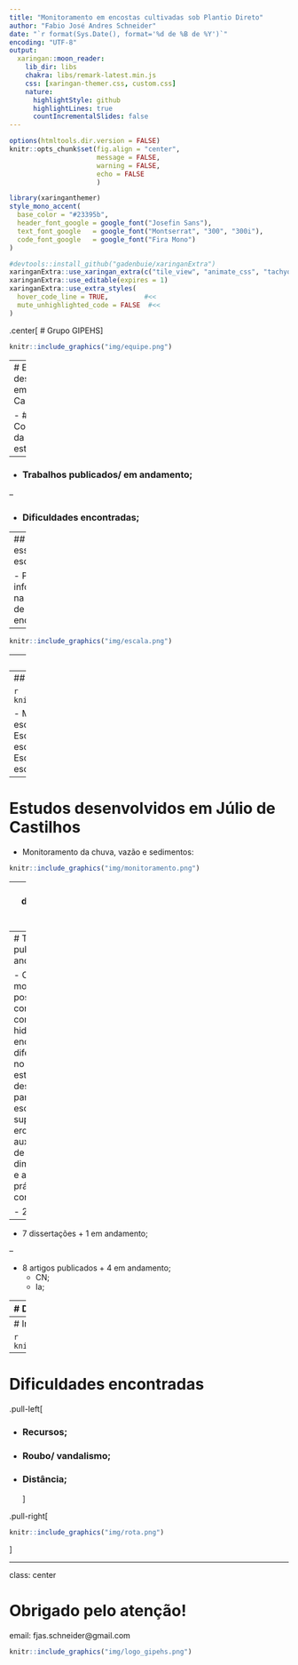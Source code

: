 ```yaml
---
title: "Monitoramento em encostas cultivadas sob Plantio Direto"
author: "Fabio José Andres Schneider"
date: "`r format(Sys.Date(), format='%d de %B de %Y')`"
encoding: "UTF-8"
output:
  xaringan::moon_reader:
    lib_dir: libs
    chakra: libs/remark-latest.min.js
    css: [xaringan-themer.css, custom.css]
    nature:
      highlightStyle: github
      highlightLines: true
      countIncrementalSlides: false
---
```



```r
options(htmltools.dir.version = FALSE)
knitr::opts_chunk$set(fig.align = "center",
                      message = FALSE,
                      warning = FALSE,
                      echo = FALSE
                      )
```

```r
library(xaringanthemer)
style_mono_accent(
  base_color = "#23395b",
  header_font_google = google_font("Josefin Sans"),
  text_font_google   = google_font("Montserrat", "300", "300i"),
  code_font_google   = google_font("Fira Mono")
)
```


```r
#devtools::install_github("gadenbuie/xaringanExtra")
xaringanExtra::use_xaringan_extra(c("tile_view", "animate_css", "tachyons"))
xaringanExtra::use_editable(expires = 1)
xaringanExtra::use_extra_styles(
  hover_code_line = TRUE,         #<<
  mute_unhighlighted_code = FALSE  #<<
)
```

.center[
# Grupo GIPEHS
]

```r
knitr::include_graphics("img/equipe.png")
```


---
# Estudos desenvolvidos em Júlio de Castilhos


- ### Contextualização da área de estudo;

--

- ### Trabalhos publicados/ em andamento;

--

- ### Dificuldades encontradas;


---
## Por que essa escala?

- Pouca informação na escala de encosta!

--

```r
knitr::include_graphics("img/escala.png")
```


---
## Contextualização da área de estudo

```r
knitr::include_graphics("img/jc_bacias.png")
```

---
## Contextualização da área de estudo

```r
knitr::include_graphics("img/jc_macros.png")
```

- M1: Escarificada, baixa fitomassa;
- M2: Não escarificada, baixa fitomassa;
- M3: Escarificada, alta fitomassa;
- M4: Não escarificada, alta fitomassa;
- M5: Escarificada, média fitomassa;
- M6: Não escarificada, média fitomassa;

---
# Estudos desenvolvidos em Júlio de Castilhos

- Monitoramento da chuva, vazão e sedimentos:

```r
knitr::include_graphics("img/monitoramento.png")
```


---
# Estudos desenvolvidos em Júlio de Castilhos

- Cota e amostra.

```r
knitr::include_graphics("img/q_ssc.png")
```

---
# Trabalhos publicados e em andamento

- Com o monitoramento foi possível compreender o comportamento hidrológica da encosta, com diferentes usos, no momento os estudos estão se desenvolvendo para modelar o escoamento superficial e erosivo para auxiliar na decisão de dimensionamento e alocação de práticas conservacionistas.

  - 2 teses;

--

  - 7 dissertações + 1 em andamento;

--

  - 8 artigos publicados + 4 em andamento;
      - CN;
      - Ia;


---
# Derivação da curva número

.pull-left[
- Bacias de ordem zero:

```r
knitr::include_graphics("img/cn_bacias.png")
```
]


.pull-right[
- Macroparcelas:

```r
knitr::include_graphics("img/cn_macros.png")
```
]

---
# Infiltração aparente

```r
knitr::include_graphics("img/ia.png")
```

---
# Dificuldades encontradas

.pull-left[

- ### Recursos;

- ### Roubo/ vandalismo;

- ### Distância;
]

.pull-right[

```r
knitr::include_graphics("img/rota.png")
```
]

---
class: center

# Obrigado pelo atenção!

email: fjas.schneider@gmail.com

```r
knitr::include_graphics("img/logo_gipehs.png")
```


